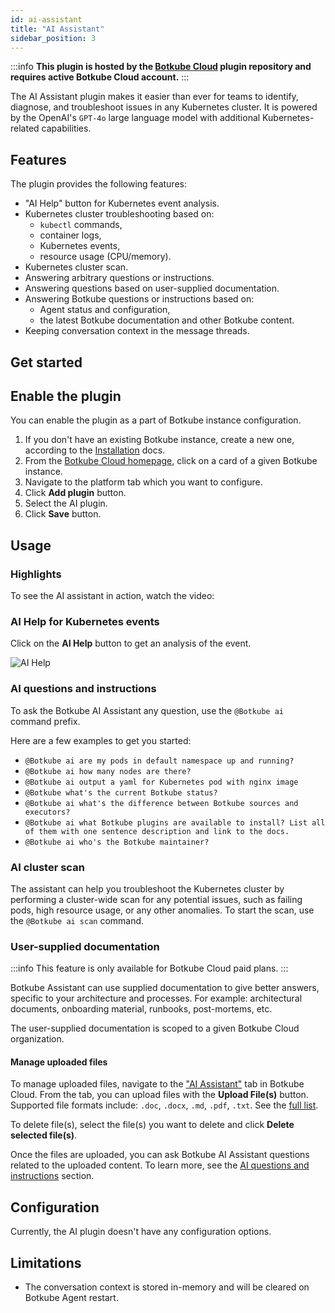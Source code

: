 ```yaml
---
id: ai-assistant
title: "AI Assistant"
sidebar_position: 3
---
```


:::info
**This plugin is hosted by the [Botkube Cloud](https://app.botkube.io) plugin repository and requires active Botkube Cloud account.**
:::

The AI Assistant plugin makes it easier than ever for teams to identify, diagnose, and troubleshoot issues in any Kubernetes cluster. It is powered by the OpenAI's `GPT-4o` large language model with additional Kubernetes-related capabilities.

## Features

The plugin provides the following features:

- "AI Help" button for Kubernetes event analysis.
- Kubernetes cluster troubleshooting based on:
  - `kubectl` commands,
  - container logs,
  - Kubernetes events,
  - resource usage (CPU/memory).
- Kubernetes cluster scan.
- Answering arbitrary questions or instructions.
- Answering questions based on user-supplied documentation.
- Answering Botkube questions or instructions based on:
  - Agent status and configuration,
  - the latest Botkube documentation and other Botkube content.
- Keeping conversation context in the message threads.

## Get started

## Enable the plugin

You can enable the plugin as a part of Botkube instance configuration.

1. If you don't have an existing Botkube instance, create a new one, according to the [Installation](../installation/index.mdx) docs.
2. From the [Botkube Cloud homepage](https://app.botkube.io), click on a card of a given Botkube instance.
3. Navigate to the platform tab which you want to configure.
4. Click **Add plugin** button.
5. Select the AI plugin.
6. Click **Save** button.

## Usage

### Highlights

To see the AI assistant in action, watch the video:


<ReactPlayer controls url="https://www.youtube.com/watch?v=VzXUL7rch-4" />

### AI Help for Kubernetes events

Click on the **AI Help** button to get an analysis of the event.

![AI Help](./assets/ai-help-usage.png "AI Help")

### AI questions and instructions

To ask the Botkube AI Assistant any question, use the `@Botkube ai` command prefix.

Here are a few examples to get you started:

- `@Botkube ai are my pods in default namespace up and running?`
- `@Botkube ai how many nodes are there?`
- `@Botkube ai output a yaml for Kubernetes pod with nginx image`
- `@Botkube what's the current Botkube status?`
- `@Botkube ai what's the difference between Botkube sources and executors?`
- `@Botkube ai what Botkube plugins are available to install? List all of them with one sentence description and link to the docs.`
- `@Botkube ai who's the Botkube maintainer?`

### AI cluster scan

The assistant can help you troubleshoot the Kubernetes cluster by performing a cluster-wide scan for any potential issues,
such as failing pods, high resource usage, or any other anomalies. To start the scan, use the `@Botkube ai scan` command.

### User-supplied documentation

:::info
This feature is only available for Botkube Cloud paid plans.
:::

Botkube Assistant can use supplied documentation to give better answers, specific to your architecture and processes. For example: architectural documents, onboarding material, runbooks, post-mortems, etc.

The user-supplied documentation is scoped to a given Botkube Cloud organization.

#### Manage uploaded files

To manage uploaded files, navigate to the ["AI Assistant"](https://app.botkube.io/ai-assistant) tab in Botkube Cloud. From the tab, you can upload files with the **Upload File(s)** button. Supported file formats include: `.doc`, `.docx`, `.md`, `.pdf`, `.txt`. See the [full list](https://platform.openai.com/docs/assistants/tools/file-search/supported-files).

To delete file(s), select the file(s) you want to delete and click **Delete selected file(s)**.

Once the files are uploaded, you can ask Botkube AI Assistant questions related to the uploaded content. To learn more, see the [AI questions and instructions](#ai-questions-and-instructions) section.

## Configuration

Currently, the AI plugin doesn't have any configuration options.

## Limitations

- The conversation context is stored in-memory and will be cleared on Botkube Agent restart.
